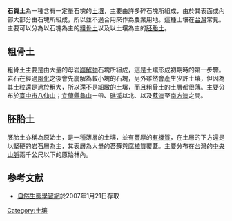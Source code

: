 '''石質土'''為一種含有一定量石塊的[[土壤|土壤]]，主要由許多碎石塊所組成，由於其表面或內部大部分由石塊所組成，所以並不適合用來作為農業用地。這種土壤在[[台灣|台灣]]常見。主要可以分為以石塊為主的[[粗骨土|粗骨土]]以及以土壤為主的[[胚胎土|胚胎土]]。

==粗骨土==
粗骨土主要是由大量的母岩[[崩解物|崩解物]]石塊所組成，這是土壤形成初期時的第一步驟。岩石在經過[[風化|風化]]之後會先崩解為較小塊的石塊，另外雖然會產生少許土壤，但因為其土粒還是過於粗大，所以還不是細緻的土壤，而且粗骨土的土層都很薄。主要分布於[[臺中市|臺中市]][[八仙山|八仙山]]；[[宜蘭縣|宜蘭縣]][[龜山_(龜山島)|龜山]]一帶、[[礁溪鄉|礁溪]]以北、以及[[蘇澳鎮_(宜蘭縣)|蘇澳]]至[[南方澳|南方澳]]之間。

==胚胎土==
胚胎土亦稱為原始土，是一種薄層的土壤，並有豐厚的[[有機物質|有機質]]，在土層的下方還是以堅硬的岩石層為主，其表層為大量的苔蘚與[[腐植質|腐植質]]覆蓋。主要分布在台灣的[[中央山脈|中央山脈]]兩千公尺以下的原始林內。

==参考文献==
*[https://web.archive.org/web/20060901204318/http://nature.edu.tw/subsystem/resource/Main.php?do=resource 自然生態學習網]於2007年1月21日存取
<div class="references-small">
<references />
</div>

{{地質小作品}}

[[Category:土壤|Category:土壤]]